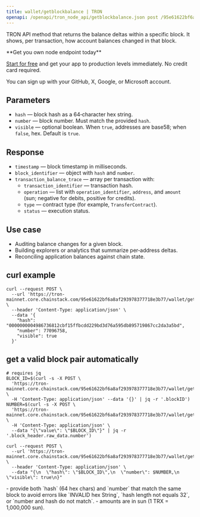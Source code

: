 ```yaml
---
title: wallet/getblockbalance | TRON
openapi: /openapi/tron_node_api/getblockbalance.json post /95e61622bf6a8af293978377718e3b77/wallet/getblockbalance
---
```


TRON API method that returns the balance deltas within a specific block. It shows, per transaction, how account balances changed in that block.

<Check>
**Get you own node endpoint today**

[Start for free](https://console.chainstack.com/) and get your app to production levels immediately. No credit card required.

You can sign up with your GitHub, X, Google, or Microsoft account.
</Check>


## Parameters

* `hash` — block hash as a 64‑character hex string.
* `number` — block number. Must match the provided `hash`.
* `visible` — optional boolean. When `true`, addresses are base58; when `false`, hex. Default is `true`.

## Response

* `timestamp` — block timestamp in milliseconds.
* `block_identifier` — object with `hash` and `number`.
* `transaction_balance_trace` — array per transaction with:
  - `transaction_identifier` — transaction hash.
  - `operation` — list with `operation_identifier`, `address`, and `amount` (sun; negative for debits, positive for credits).
  - `type` — contract type (for example, `TransferContract`).
  - `status` — execution status.

## Use case

* Auditing balance changes for a given block.
* Building explorers or analytics that summarize per‑address deltas.
* Reconciling application balances against chain state.

## curl example

```shell Shell
curl --request POST \
  --url 'https://tron-mainnet.core.chainstack.com/95e61622bf6a8af293978377718e3b77/wallet/getblockbalance' \
  --header 'Content-Type: application/json' \
  --data '{
    "hash": "0000000004986736812cbf15ffbcdd229bd3d76a595db895719867cc2da3a5bd",
    "number": 77096758,
    "visible": true
  }'
```

## get a valid block pair automatically

```shell Shell
# requires jq
BLOCK_ID=$(curl -s -X POST \
  'https://tron-mainnet.core.chainstack.com/95e61622bf6a8af293978377718e3b77/wallet/getnowblock' \
  -H 'Content-Type: application/json' --data '{}' | jq -r '.blockID')
NUMBER=$(curl -s -X POST \
  'https://tron-mainnet.core.chainstack.com/95e61622bf6a8af293978377718e3b77/wallet/getblockbyid' \
  -H 'Content-Type: application/json' \
  --data "{\"value\": \"$BLOCK_ID\"}" | jq -r '.block_header.raw_data.number')

curl --request POST \
  --url 'https://tron-mainnet.core.chainstack.com/95e61622bf6a8af293978377718e3b77/wallet/getblockbalance' \
  --header 'Content-Type: application/json' \
  --data "{\n  \"hash\": \"$BLOCK_ID\",\n  \"number\": $NUMBER,\n  \"visible\": true\n}"
```

<Info>
- provide both `hash` (64 hex chars) and `number` that match the same block to avoid errors like `INVALID hex String`, `hash length not equals 32`, or `number and hash do not match`.
- amounts are in sun (1 TRX = 1,000,000 sun).
</Info>
